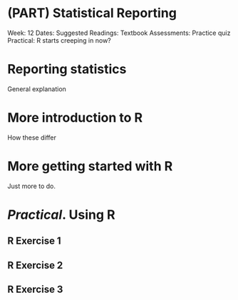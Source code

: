 # (PART) Statistical Reporting {-}

Week: 12
Dates: 
Suggested Readings: Textbook
Assessments: Practice quiz
Practical: R starts creeping in now?

# Reporting statistics

General explanation

# More introduction to R

How these differ

# More getting started with R

Just more to do.


# _Practical_. Using R


## R Exercise 1

## R Exercise 2

## R Exercise 3









